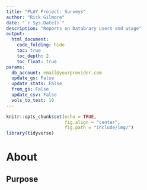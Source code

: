 ```yaml
---
title: "PLAY Project: Surveys"
author: "Rick Gilmore"
date: "`r Sys.Date()`"
description: "Reports on Databrary users and usage"
output: 
  html_document:
    code_folding: hide
    toc: true
    toc_depth: 2
    toc_float: true
params:
  db_account: email@yourprovider.com
  update_gs: False
  update_stats: False
  from_gs: False
  update_csv: False
  vols_to_test: 10
---
```


```r
knitr::opts_chunk$set(echo = TRUE,
                      fig.align = "center",
                      fig.path = "include/img/")
library(tidyverse)
```

# About {-}


## Purpose {-}

